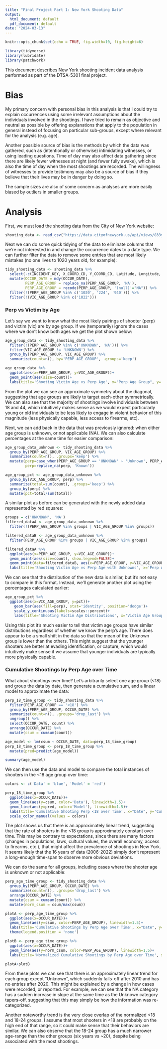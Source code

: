 ```yaml
---
title: "Final Project Part 1: New York Shooting Data"
output:
  html_document: default
  pdf_document: default
date: "2024-03-13"
---
```


```r
knitr::opts_chunk$set(echo = TRUE, fig.width=10, fig.height=6)

library(tidyverse)
library(lubridate)
library(patchwork)
```

This document describes New York shooting incident data analysis performed as part of the DTSA-5301 final project.

# Bias
My primary concern with personal bias in this analysis is that I could try to explain occurrences using some irrelevant assumptions about the individuals involved in the shootings. I have tried to remain as objective and neutral as possible by offering explanations that apply to the population in general instead of focusing on particular sub-groups, except where relevant for the analysis (e.g. age).

Another possible source of bias is the methods by which the data was gathered, such as (intentionally or otherwise) intimidating witnesses, or using leading questions. Time of day may also affect data gathering since there are likely fewer witnesses at night (and fewer fully awake), which is also the time of day when the most shootings are recorded. The willingness of witnesses to provide testimony may also be a source of bias if they believe that their lives may be in danger by doing so.

The sample sizes are also of some concern as analyses are more easily biased by outliers in smaller groups.

# Analysis

First, we must load the shooting data from the City of New York website:
```r
shooting_data <- read_csv("https://data.cityofnewyork.us/api/views/833y-fsy8/rows.csv?accessType=DOWNLOAD", show_col_types = FALSE)
```

Next we can do some quick tidying of the data to eliminate columns that we're not interested in and change the occurrence dates to a date type. We can further filter the data to remove some entries that are most likely mistakes (no one lives to 1020 years old, for example):
```r
tidy_shooting_data <- shooting_data %>%
  select(-c(INCIDENT_KEY, X_COORD_CD, Y_COORD_CD, Latitude, Longitude, Lon_Lat)) %>%
  mutate(OCCUR_DATE = mdy(OCCUR_DATE),
         PERP_AGE_GROUP = replace_na(PERP_AGE_GROUP, 'NA'),
         PERP_AGE_GROUP = recode(PERP_AGE_GROUP, '(null)'="NA")) %>%
  filter(!(PERP_AGE_GROUP %in% c('1020', '224', '940'))) %>%
  filter(!(VIC_AGE_GROUP %in% c('1022')))
```

### Perp vs Victim by Age

Let's say we want to know what the most likely pairings of shooter (perp) and victim (vic) are by age group. If we (temporarily) ignore the cases where we don't know both ages we get the plot shown below:
```r
age_group_data <- tidy_shooting_data %>%
  filter(!(PERP_AGE_GROUP %in% c('UNKNOWN', 'NA'))) %>%
  filter(VIC_AGE_GROUP != 'UNKNOWN') %>%
  group_by(PERP_AGE_GROUP, VIC_AGE_GROUP) %>%
  summarize(count=n(), by='PERP_AGE_GROUP', .groups='keep')

age_group_data %>%
  ggplot(aes(x=PERP_AGE_GROUP, y=VIC_AGE_GROUP))+
  geom_point(aes(size=count))+
  labs(title='Shooting Victim Age vs Perp Age', x="Perp Age Group", y='Victim Age Group', size='Count')
```

From the plot we can see an approximate symmetry about the diagonal, suggesting that age groups are likely to target each-other symmetrically. We can also see that the majority of shootings involve individuals between 18 and 44, which intuitively makes sense as we would expect particularly young or old individuals to be less likely to engage in violent behavior of this magnitude (less physically capable, less access to firearms, etc). 

Next, we can add back in the data that was previously ignored: when either age group is unknown, or not applicable (NA). We can also calculate percentages at the same time for easier comparison:
```r

age_group_data_unknown <- tidy_shooting_data %>%
  group_by(PERP_AGE_GROUP, VIC_AGE_GROUP) %>%
  summarize(count=n(), .groups='keep') %>%
  mutate(perp=case_when(PERP_AGE_GROUP == 'UNKNOWN' ~ 'Unknown', PERP_AGE_GROUP == 'NA' ~ 'NA'),
         perp=replace_na(perp, 'Known')) 

age_group_pct <- age_group_data_unknown %>%
  group_by(VIC_AGE_GROUP, perp) %>%
  summarize(total=sum(count), .groups='keep') %>%
  group_by(perp) %>%
  mutate(pct=total/sum(total))
```

A similar plot as before can be generated with the newly added data represented by red squares:
```r
groups = c('UNKNOWN', 'NA')
filtered_dataA <- age_group_data_unknown %>%
  filter(!(PERP_AGE_GROUP %in% groups | VIC_AGE_GROUP %in% groups))

filtered_dataB <- age_group_data_unknown %>%
  filter(PERP_AGE_GROUP %in% groups | VIC_AGE_GROUP %in% groups)

filtered_dataA %>%
  ggplot(aes(x=PERP_AGE_GROUP, y=VIC_AGE_GROUP))+
  geom_point(aes(size=count), show.legend=FALSE)+
  geom_point(data=filtered_dataB, aes(x=PERP_AGE_GROUP, y=VIC_AGE_GROUP, size=count), fill='red', color='red', shape=22)+
  labs(title='Shooting Victim Age vs Perp Age with Unknowns', x='Perp Age Group', y='Victim Age Group', size='Count')
```

We can see that the distribution of the new data is similar, but it's not easy to compare in this format. Instead, we'll generate another plot using the percentages calculated earlier:
```r
age_group_pct %>%
  ggplot(aes(x=VIC_AGE_GROUP, y=pct))+
    geom_bar(aes(fill=perp), stat='identity', position='dodge')+
    scale_y_continuous(labels=scales::percent)+
    labs(title='Shooting Victim Age Distributions', x='Victim Age Group', y='', fill='Perp Age')
```

Using this plot it's much easier to tell that victim age groups have similar distributions regardless of whether we know the perp's age. There does appear to be a small shift in the data so that the mean of the Unknown group is lower than the others. This might suggest that the younger shooters are better at evading identification, or capture, which would intuitively make sense if we assume that younger individuals are typically more physically capable. 

### Cumulative Shootings by Perp Age over Time

What about shootings over time? Let's arbitrarily select one age group (<18) and group the data by date, then generate a cumulative sum, and a linear model to approximate the data:
```r
perp_18_time_group <- tidy_shooting_data %>%
  filter(PERP_AGE_GROUP == '<18') %>%
  group_by(PERP_AGE_GROUP, OCCUR_DATE) %>%
  summarize(count=n(), .groups='drop_last') %>%
  ungroup() %>%
  select(OCCUR_DATE, count) %>%
  arrange(OCCUR_DATE) %>%
  mutate(csum = cumsum(count))

age_model <- lm(csum ~ OCCUR_DATE, data=perp_18_time_group)
perp_18_time_group <- perp_18_time_group %>%
  mutate(pred=predict(age_model))

summary(age_model)
```

We can then use the data and model to compare the total instances of shooters in the <18 age group over time:
```r
colors <- c('Data' = 'blue', 'Model' = 'red')

perp_18_time_group %>%
  ggplot(aes(x=OCCUR_DATE))+
  geom_line(aes(y=csum, color='Data'), linewidth=1.5)+
  geom_line(aes(y=pred, color='Model'), linewidth=1.5)+
  labs(title='Cumulative Shooting Perp <18 over Time', x="Date", y='Cumulative Total', color='Legend')+
  scale_color_manual(values = colors)
```

The plot shows us that there is an approximately linear trend, suggesting that the rate of shooters in the <18 group is approximately constant over time. This may be contrary to expectations, since there are many factors (changes in populations, laws, cultural values, the overall economy, access to firearms, etc.), that might affect the prevalence of shootings in New York. It seems likely that the 16 years of data (2006-2022) simply don't represent a long-enough time-span to observe more obvious deviations. 

We can do the same for all groups, including cases where the shooter age is unknown or not applicable:
```r
perp_age_time_group <- tidy_shooting_data %>%
  group_by(PERP_AGE_GROUP, OCCUR_DATE) %>%
  summarize(count=n(), .groups='drop_last') %>%
  arrange(OCCUR_DATE) %>%
  mutate(csum = cumsum(count)) %>%
  mutate(norm_csum = csum/max(csum))

plotA <- perp_age_time_group %>%
  ggplot(aes(x=OCCUR_DATE))+
  geom_line(aes(y=csum, color=PERP_AGE_GROUP), linewidth=1.5)+
  labs(title='Cumulative Shootings by Perp Age over Time', x="Date", y='Cumulative Total', color='Perp Age')+
  theme(legend.position = 'none')

plotB <- perp_age_time_group %>%
  ggplot(aes(x=OCCUR_DATE))+
  geom_line(aes(y=norm_csum, color=PERP_AGE_GROUP), linewidth=1.5)+
  labs(title='Normalized Cumulative Shootings by Perp Age over Time', x="Date", y='Normalized Cumulative Total', color='Perp Age')

plotA+plotB
```

From these plots we can see that there is an approximately linear trend for each group except "Unknown", which suddenly falls-off after 2010 and has no entries after 2020. This might be explained by a change in how cases were recorded, or reported. For example, we can see that the NA category has a sudden increase in slope at the same time as the Unknown category tapers-off, suggesting that this may simply be how the information was re-categorized. 

Another noteworthy trend is the very close overlap of the normalized <18 and 18-24 groups. I assume that most shooters in <18 are probably on the high end of that range, so it could make sense that their behaviors are similar. We can also observe that the 18-24 group has a much narrower age-range than the other groups (six years vs ~20), despite being associated with the most shootings.

